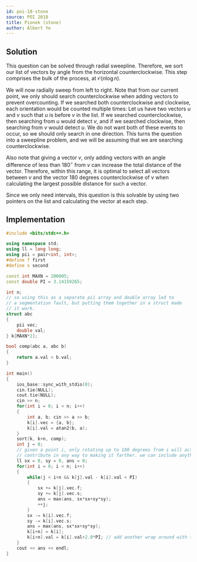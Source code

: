 ```yaml
---
id: poi-18-stone
source: POI 2018
title: Pionek (stone)
author: Albert Ye
---
```


## Solution
This question can be solved through radial sweepline. Therefore, we sort our list of vectors by angle from the horizontal counterclockwise. This step comprises the bulk of the process, at $\mathcal{O}(n \log n)$.

We will now radially sweep from left to right. Note that from our current point, we only should search counterclockwise when adding vectors to prevent overcounting. If we searched both counterclockwise and clockwise, each orientation would be counted multiple times: Let us have two vectors $u$ and $v$ such that $u$ is before $v$ in the list. If we searched counterclockwise, then searching from $u$ would detect $v$, and if we searched clockwise, then searching from $v$ would detect $u$. We do not want both of these events to occur, so we should only search in one direction. This turns the question into a sweepline problem, and we will be assuming that we are searching counterclockwise.

Also note that giving a vector $v$, only adding vectors with an angle difference of less than $180^\circ$ from $v$ can increase the total distance of the vector. Therefore, within this range, it is optimal to select all vectors between $v$ and the vector 180 degrees counterclockwise of $v$ when calculating the largest possible distance for such a vector.

Since we only need intervals, this question is this solvable by using two pointers on the list and calculating the vector at each step. 

## Implementation
<LanguageSection>
<CPPSection>

```cpp
#include <bits/stdc++.h>

using namespace std;
using ll = long long;
using pii = pair<int, int>;
#define f first
#define s second

const int MAXN = 200005;
const double PI = 3.14159265;

int n;
// so using this as a separate pii array and double array led to
// a segmentation fault, but putting them together in a struct made
// it work.
struct abc
{
	pii vec;
	double val;
} k[MAXN*2];

bool comp(abc a, abc b)
{
	return a.val < b.val;
}

int main()
{
	ios_base::sync_with_stdio(0);
	cin.tie(NULL);
	cout.tie(NULL);
	cin >> n;
	for(int i = 0; i < n; i++)
	{
		int a, b; cin >> a >> b;
		k[i].vec = {a, b};
		k[i].val = atan2(b, a);
	}
	sort(k, k+n, comp);
	int j = 0;
	// given a point i, only rotating up to 180 degrees from i will actually
	// contribute in any way to making it farther. we can include anything and everything up to then
	ll sx = 0, sy = 0, ans = 0;
	for(int i = 0; i < n; i++)
	{
		while(j < i+n && k[j].val - k[i].val < PI)
		{
			sx += k[j].vec.f;
			sy += k[j].vec.s;
			ans = max(ans, sx*sx+sy*sy);
			++j;
		}
		sx -= k[i].vec.f;
		sy -= k[i].vec.s;
		ans = max(ans, sx*sx+sy*sy);
		k[i+n] = k[i];
		k[i+n].val = k[i].val+2.0*PI; // add another wrap around with the vectors
	}
	cout << ans << endl;
}
```
</CPPSection>
</LanguageSection>
